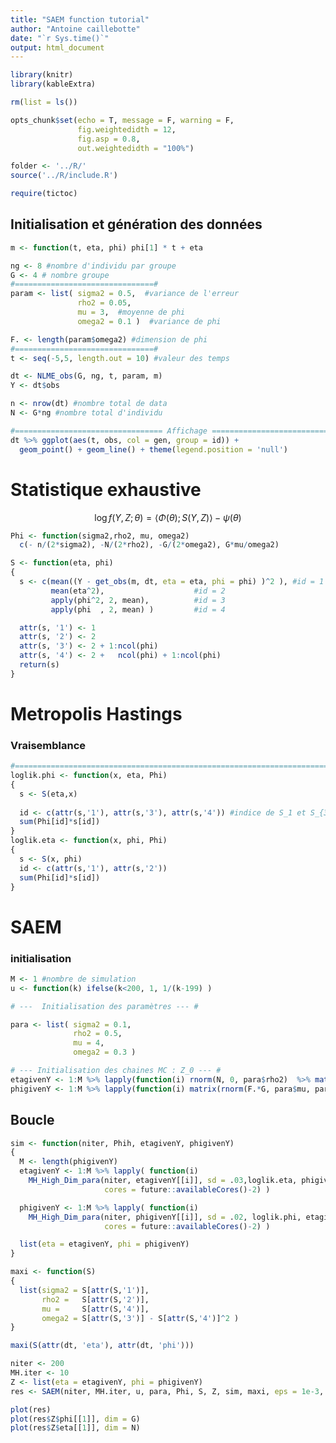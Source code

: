 ```yaml
---
title: "SAEM function tutorial"
author: "Antoine caillebotte"
date: "`r Sys.time()`"
output: html_document
---
```

  
<style type="text/css">
.main-container {
  max-width: 1000px;
  margin-left: auto;
  margin-right: auto;
}
</style>
  
```r
library(knitr)
library(kableExtra)

rm(list = ls())

opts_chunk$set(echo = T, message = F, warning = F,
               fig.weightedidth = 12,
               fig.asp = 0.8,
               out.weightedidth = "100%")

folder <- '../R/'
source('../R/include.R')

require(tictoc)
```

## Initialisation et génération des données

```r
m <- function(t, eta, phi) phi[1] * t + eta

ng <- 8 #nombre d'individu par groupe
G <- 4 # nombre groupe
#===============================#
param <- list( sigma2 = 0.5,  #variance de l'erreur
               rho2 = 0.05,
               mu = 3,  #moyenne de phi
               omega2 = 0.1 )  #variance de phi

F. <- length(param$omega2) #dimension de phi
#===============================#
t <- seq(-5,5, length.out = 10) #valeur des temps

dt <- NLME_obs(G, ng, t, param, m)
Y <- dt$obs

n <- nrow(dt) #nombre total de data
N <- G*ng #nombre total d'individu

#================================= Affichage ================================#
dt %>% ggplot(aes(t, obs, col = gen, group = id)) + 
  geom_point() + geom_line() + theme(legend.position = 'null')
```

# Statistique exhaustive
$$\log f(Y, Z ; \theta) = \langle \Phi(\theta) ; S(Y,Z) \rangle - \psi(\theta)$$

```r
Phi <- function(sigma2,rho2, mu, omega2)
  c(- n/(2*sigma2), -N/(2*rho2), -G/(2*omega2), G*mu/omega2)

S <- function(eta, phi)
{
  s <- c(mean((Y - get_obs(m, dt, eta = eta, phi = phi) )^2 ), #id = 1
         mean(eta^2),                    #id = 2
         apply(phi^2, 2, mean),          #id = 3
         apply(phi  , 2, mean) )         #id = 4

  attr(s, '1') <- 1
  attr(s, '2') <- 2
  attr(s, '3') <- 2 + 1:ncol(phi)
  attr(s, '4') <- 2 +   ncol(phi) + 1:ncol(phi)
  return(s)
}
```
# Metropolis Hastings

### Vraisemblance

```r
#=============================================================================#
loglik.phi <- function(x, eta, Phi)
{
  s <- S(eta,x)
  
  id <- c(attr(s,'1'), attr(s,'3'), attr(s,'4')) #indice de S_1 et S_{3,.} puis S_{4,.}
  sum(Phi[id]*s[id])
}
loglik.eta <- function(x, phi, Phi) 
{ 
  s <- S(x, phi)
  id <- c(attr(s,'1'), attr(s,'2'))
  sum(Phi[id]*s[id])
}
```

# SAEM
### initialisation
```r
M <- 1 #nombre de simulation
u <- function(k) ifelse(k<200, 1, 1/(k-199) )

# ---  Initialisation des paramètres --- #

para <- list( sigma2 = 0.1,
              rho2 = 0.5,
              mu = 4,
              omega2 = 0.3 )

# --- Initialisation des chaines MC : Z_0 --- #
etagivenY <- 1:M %>% lapply(function(i) rnorm(N, 0, para$rho2)  %>% matrix(ncol = 1) )
phigivenY <- 1:M %>% lapply(function(i) matrix(rnorm(F.*G, para$mu, para$omega2), nrow = F.) %>% t  )
```

## Boucle

```r
sim <- function(niter, Phih, etagivenY, phigivenY)
{
  M <- length(phigivenY)
  etagivenY <- 1:M %>% lapply( function(i)
    MH_High_Dim_para(niter, etagivenY[[i]], sd = .03,loglik.eta, phigivenY[[i]], Phih,
                     cores = future::availableCores()-2) )

  phigivenY <- 1:M %>% lapply( function(i)
    MH_High_Dim_para(niter, phigivenY[[i]], sd = .02, loglik.phi, etagivenY[[i]], Phih,
                     cores = future::availableCores()-2) )

  list(eta = etagivenY, phi = phigivenY)
}

maxi <- function(S)
{
  list(sigma2 = S[attr(S,'1')],
       rho2 =   S[attr(S,'2')],
       mu =     S[attr(S,'4')],
       omega2 = S[attr(S,'3')] - S[attr(S,'4')]^2 )
}

maxi(S(attr(dt, 'eta'), attr(dt, 'phi')))

niter <- 200
MH.iter <- 10
Z <- list(eta = etagivenY, phi = phigivenY)
res <- SAEM(niter, MH.iter, u, para, Phi, S, Z, sim, maxi, eps = 1e-3, verbatim = T)

plot(res)
plot(res$Z$phi[[1]], dim = G)
plot(res$Z$eta[[1]], dim = N)
```
